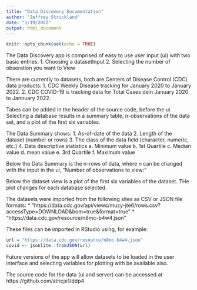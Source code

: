 ---
title: "Data Discovery Documentation"
author: "Jeffrey Strickland"
date: "1/19/2022"
output: html_document
---

```{r setup, include=FALSE}
knitr::opts_chunk$set(echo = TRUE)
```
The Data Discovery app is comprised of easy to use user input (ui) with two basic entries:
  1. Choosing a datasetInput
  2. Selecting the number of obseration you want to View

There are currently to datasets, both are Centers of Disease Control (CDC) data products:
  1. CDC Weekly Disease tracking for January 2020 to January 2022. 
  2. CDC COVID-19 is tracking data for Total Cases dein January 2020 to Jannuary 2022.
  
Tabes can be added in the header of the source code, before the ui. Selecting a database results in a summary table, n-observations of the data set, and a plot of the first six variables.

The Data Summary shows:
  1. As-of-date of the data
  2. Length of the dataset (number or rows)
  3. The class of the data field (character, numeric, etc.)
  4. Data descriptive statistics
    a. Minimum value
    b. 1st Quartile
    c. Median value
    d. mean value
    e. 3rd Quartile
    f. Maximum value

Below the Data Summary is the n-rows of data, where n can be changed with the input in the ui, "Number of observations to view:"

Below the dataset view is a plot of the first six variables of the dataset. THe plot changes for each database selected.

The datasets were imported from the following sites as CSV or JSON file formats:
* "https://data.cdc.gov/api/views/muzy-jte6/rows.csv?accessType=DOWNLOAD&bom=true&format=true"
* "https://data.cdc.gov/resource/n8mc-b4w4.json"

These files can be imported in RStudio using, for example:

```{r}  
url = "https://data.cdc.gov/resource/n8mc-b4w4.json"
covid <- jsonlite::fromJSON(url)
```

Future versions of the app will allow datasets to be loaded in the user interface and selecting variables for plotting with be available also.

The source code for the data (ui and server) can be accessed at https://github.com/stricje1/ddp4
